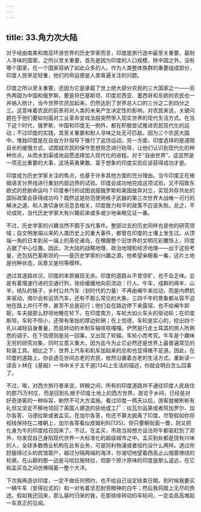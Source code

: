 ```yaml
---
---
---
```

title: 33.角力次大陆
---




对于经由南美和南亚环游世界的历史学家而言，印度是旅行途中最至关重要、最耐人寻味的国家。之所以至关重要，首先是因为印度的人口规模，除中国之外，没有哪个国家，在一个国家容纳了如此众多的人。作为人类整体族群的重要组成部分，印度人民举足轻重，他们的命运便是人类普遍关注的问题。

印度之所以至关重要，还因为它是承载了世上绝大部分农民的三大国家之一——另外两国为中国和俄罗斯。要是将巴基斯坦、印度尼西亚、墨西哥和东欧的农民也一并纳入统计，当今世界农民加起来，仍然达到了世界总人口的三分之二到四分之三。这意味着农民的前景将对人类的未来产生决定性的影响，对农民来说，关键问题在于他们要如何面对工业革命变戏法般突然带入现实世界的现代生活方式。在当下这个时代，俄罗斯、中国和印度无一例外，都在积极尝试推进农民现代化的运动；不过印度的实践，其至关重要和耐人寻味之处无可匹敌，因为三个农民大国中，惟独印度是在自由方针指导下推行了这场运动。另一方面，印度选择的是道阻且长的缓慢方式，试图就农民的保守思想观念进行劝导，让他们认识到现代化的种种优点，从而水到渠成地自愿选择加入现代化的进程。对于“自由世界”，这显然是一项无比重要的大事，这场英勇果敢、富于想象的印度实验应该获得成功才是。

印度成为历史学家关注的焦点，也基于许多其他方面的充分理由。当今印度正在根据语言分界线进行重划内部边界的试验。印度会成功地完成这项试验，又不招致东欧式的悲剧命运吗？印度奉行的试图说服俄罗斯和美国放弃对立，实现共存共处的国际政策会获得成功吗？既然这是防范使用核子武器的第三次世界大战唯一可行的解决之道，和人类切身状况息息相关，印度致力和平的政策不应该失败。总之，不论成败，当代历史学家大有兴趣前来或多或少地亲眼见证一番。

不过，历史学家的兴趣当然不囿于当代事件。整部过去的历史同样也是他的研究领域；自文明发端以来的人类历史上的重大事件，都曾在印度的土壤上发生过。从顶端一角的日本到另一端上的英伦诸岛，在横踞整个旧世界的文明花彩雕饰上，印度占据了中心位置。因此，次大陆的战略地理、政治地理和经济地理——出于这些考量，还包括巴基斯坦的——是历史学家的兴趣之源。他希望亲眼看一看，这片土地是何种状态，风景又是何等模样。

透过其道路状况，印度的本质展现无余。印度的道路从不曾空旷，也不会乏味。总是有着慢速行进的交通行列，徐徐缓缓地向前流动：行人、牛车，成群的绵羊、山羊，结队的猴子，乡村公共汽车（划时代的力量）不再由阉牛来拉动，而是内燃机来驱动，偶尔会有运货汽车，还有不那么常见的大象。三四千年的景象都从容不迫地在路上并行不悖，甚至不总是前行；他们会在路边停下来露宿，也不给阉牛卸轭，车夫就那么舒坦地睡在轮下。在印度南方，车轮大如火车头的驱动轮；在印度斯坦，车轮不但小，还带有笨拙的厚边轮辋；在上信德，车轮是实心的，挖出四个孔以减轻自身重量，而且转动的木制车轴吱吱嘎嘎，俨然是行走土耳其的旅人所熟悉的调子。在下信德则是另一回事，又出现了轮辐，车轮小而考究。牛车是个趣味无穷的研究对象，同时又意义重大，因为迄今为止它必然还是世界上最普遍常见的轮装工具。相比之下，世界上汽车和机车加起来的总和也显得微不足道。因此，在印度的道路上，你会遇见世间古老的农民，依然沿袭着古老的生活方式。重新读一读吉卜林在《基姆》一书中关于主干道[134]上生活的描述，你就会明白怎么回事了。

不过，唉，对西方旅行者来说，转眼之间，所有的印度道路并不通往印度人民居住的那75万村庄，而是回到扎根于印度土地上的西方世界。游览于乡间，已经是对好奇游客的一种纵容，断然不可大方滥施。看过印度一两天以后，游客就被彬彬有礼但又坚定不移地领回了英国人建造的驻地或工厂：拉瓦尔品第或者班加罗尔、加尔各答、马德拉斯或者孟买。在加尔各答，你还不算太脱离了印度，尽管假如你将视线保持在二楼朝上，加尔各答看似皮姆利科[135]，但只要朝街面一瞥，则又把化身为牛的印度给召回来了。不过，在孟买，市政当局想方设法将牛都驱赶到了郊外，你发现自己身陷现代世界一大标准化的超级城市之中。孟买到处都是饶有兴味的人，全球多数商业机构在此有业务，可是同利物浦或者纽约没什么两样。透过你舒服得过头的宾馆窗户，越过分隔两端的海洋，你渴切地望着西高止山烟雾缭绕的轮廓。在山巅的那一边是马哈拉施特拉，但那个原汁原味的印度是那么遥远，在它和孟买岛之间仿佛隔着一整个大洋。

下次我再造访印度，一定不做任何预约，也不给自己设定结束日期。到时候我要买一辆牛车（安得拉式的）和一对有着坚忍耐劳眼神的白牛；然后我将踏上无尽的旅途。假如我还回来，那么届时归来的我，在那徐徐转动的车轮间，一定会高高堆起一车真正的见闻。